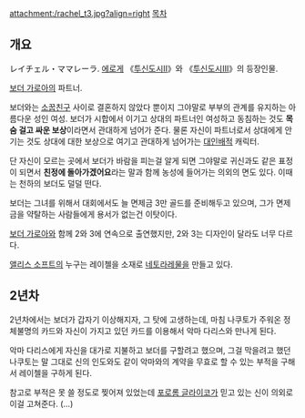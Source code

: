 attachment:/rachel_t3.jpg?align=right 
[[목차]]
== 개요 ==
レイチェル・ママレーラ. [[에로게]] 《[[투신도시Ⅱ]]》와 《[[투신도시Ⅲ]]》의 등장인물.

[[보더 가로아]]의 파트너.

보더와는 [[소꿉친구]] 사이로 결혼하지 않았다 뿐이지 그야말로 부부의 관계를 유지하는 아름다운 성인 여성. 보더가 시합에서 이기고 상대의 파트너인 여성하고 동침하는 것도 '''목숨 걸고 싸운 보상'''이라면서 관대하게 넘어가 준다. 물론 자신이 파트너로서 상대에게 안기는 것도 상대에 대한 보상으로 여기고 관대하게 넘어가는 [[대인배]]적 캐릭터.

단 자신이 모르는 곳에서 보더가 바람을 피는걸 알게 되면 그야말로 귀신과도 같은 표정이 되면서 '''친정에 돌아가겠어요'''라는 말과 함께 농성에 들어가는 의외의 면도 있다. 이때는 천하의 보더도 덜덜 떤다.

보더는 그녀를 위해서 대회에서도 늘 면제금 3만 골드를 준비해두고 있으며, 그가 면제금을 약탈하는 사람들에게 용서가 없는건 이탓이다.

[[보더 가로아]]와 함께 2와 3에 연속으로 출연했지만, 2와 3는 디자인이 달라도 너무 다르다.

[[앨리스 소프트]]의 누구는 레이첼을 소재로 [[네토라레]]물을 만들고 있다.

== 2년차 ==
2년차에서는 보더가 갑자기 이상해지자, 그 탓에 고생하는데, 마침 나쿠토가 주워온 정체불명의 카드와 자신이 가지고 있던 카드를 이용해서 악마 다리스와 만나게 된다. 

악마 다리스에게 자신을 대가로 지불하고 보더를 구할려고 했으며, 그걸 막을려고 했던 나쿠토는 말 그대로 신의 인도와도 같이 악마와의 계약을 무효로 할 수 있는 부적을 구해서 레이첼을 구하게 된다.

참고로 부적은 못 쓸 정도로 찢어져 있었는데 [[포로롬 글라이코]]가 믿고 있는 신이 의외로 이걸 고쳐준다. (…)
